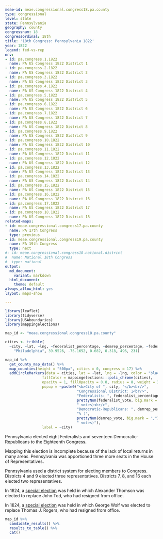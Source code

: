 ```yaml
---
meae-id: meae.congressional.congress18.pa.county
type: congressional
level: state
state: Pennsylvania
geography: county
congressnum: 18
congressordinal: 18th
title: '18th Congress: Pennsylvania 1822'
year: 1822
legend: fed-vs-rep
nnv:
- id: pa.congress.1.1822
  name: PA US Congress 1822 District 1
- id: pa.congress.2.1822
  name: PA US Congress 1822 District 2
- id: pa.congress.3.1822
  name: PA US Congress 1822 District 3
- id: pa.congress.4.1822
  name: PA US Congress 1822 District 4
- id: pa.congress.5.1822
  name: PA US Congress 1822 District 5
- id: pa.congress.6.1822
  name: PA US Congress 1822 District 6
- id: pa.congress.7.1822
  name: PA US Congress 1822 District 7
- id: pa.congress.8.1822
  name: PA US Congress 1822 District 8
- id: pa.congress.9.1822
  name: PA US Congress 1822 District 9
- id: pa.congress.10.1822
  name: PA US Congress 1822 District 10
- id: pa.congress.11.1822
  name: PA US Congress 1822 District 11
- id: pa.congress.12.1822
  name: PA US Congress 1822 District 12
- id: pa.congress.13.1822
  name: PA US Congress 1822 District 13
- id: pa.congress.14.1822
  name: PA US Congress 1822 District 14
- id: pa.congress.15.1822
  name: PA US Congress 1822 District 15
- id: pa.congress.16.1822
  name: PA US Congress 1822 District 16
- id: pa.congress.17.1822
  name: PA US Congress 1822 District 17
- id: pa.congress.18.1822
  name: PA US Congress 1822 District 18
related-maps:
- id: meae.congressional.congress17.pa.county
  name: PA 17th Congress
  type: previous
- id: meae.congressional.congress19.pa.county
  name: PA 19th Congress
  type: next
#- id: meae.congressional.congress18.national.district
#  name: National 18th Congress
#  type: national
output:
  md_document:
    variant: markdown
  html_document:
    theme: default
always_allow_html: yes
layout: maps-show

---
```


```r
library(leaflet)
library(tidyverse)
library(USAboundaries)
library(mappingelections)

map_id <- "meae.congressional.congress18.pa.county"

cities <- tribble(
  ~city, ~lat, ~lng, ~federalist_percentage, ~demrep_percentage, ~federalist_vote, ~demrep_vote,
    "Philadelphia", 39.9526, -75.1652, 0.682, 0.318, 496, 231)
```

<div class="map">

```r
map_id %>%
  get_county_map_data() %>%
  map_counties(height = "500px", cities = 0, congress = 17) %>% 
  addCircleMarkers(data = cities, lat = ~lat, lng = ~lng, color = "black",
                 fillColor = mappingelections:::poli_chrome(cities),
                 opacity = 1, fillOpacity = 0.8, radius = 8, weight = 3,
                 popup = ~paste0("<b>City of ", city, "</b><br/>",
                                 "Congressional District: 1<br/>",
                                 "Federalists: ", federalist_percentage * 100, "% (", 
                                 prettyNum(federalist_vote, big.mark = ","), 
                                 " votes)<br/>",
                                 "Democratic-Republicans: ", demrep_percentage * 100,
                                 "% (", 
                                 prettyNum(demrep_vote, big.mark = ","),
                                 " votes)"),
                 label = ~city) 
```

</div>

Pennsylvania elected eight Federalists and seventeen Democratic-Republicans to the Eighteenth Congress. 

Mapping this election is incomplete because of the lack of local returns in many areas. Pennsylvania was apportioned three more seats in the House of Representatives.

Pennsylvania used a district system for electing members to Congress. Districts 4 and 9 elected three representatives. Districts 7, 8, and 16 each elected two representatives. 

In 1824, a [special election](https://elections.lib.tufts.edu/catalog/tufts:pa.congress.13.special.1824) was held in which Alexander Thomson was elected to replace John Tod, who had resigned from office. 

In 1824, a [special election](https://elections.lib.tufts.edu/catalog/tufts:pa.congress.8.special.1824) was held in which George Wolf was elected to replace Thomas J. Rogers, who had resigned from office.

<div class="results-table">

```r
map_id %>%
  candidate_results() %>%
  results_to_table() %>%
  cat()
```

</div>
